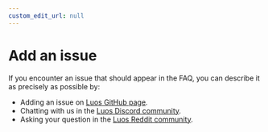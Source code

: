 ```yaml
---
custom_edit_url: null
---
```



# Add an issue

If you encounter an issue that should appear in the FAQ, you can describe it as precisely as possible by: 

 - Adding an issue on <a href="https://github.com/luos-io/luos_engine/issues/new/choose" target="_blank" rel="external nofollow">Luos GitHub page<IconExternalLink width="10"></IconExternalLink></a>.
 - Chatting with us in the <a href="https://discord.gg/luos" target="_blank" rel="external nofollow">Luos Discord community<IconExternalLink width="10"></IconExternalLink></a>.
 - Asking your question in the <a href="https://www.reddit.com/r/Luos/" target="_blank" rel="external nofollow">Luos Reddit community<IconExternalLink width="10"></IconExternalLink></a>.
